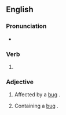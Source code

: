 ==English==

===Pronunciation===
* {{IPA|en|/bʌɡd/}}

===Verb===
{{head|en|verb form}}

# {{en-past of|bug}}

===Adjective===
{{en-adj}}

# {{lb|en|computing}} Affected by a [[bug]] {{gloss|computer error}}.
#: {{syn|en|buggy}}
#: {{ux|en|The latest version of the software is extremely '''bugged'''.}}
# Containing a [[bug]] {{gloss|interceptive listening device}}.
#: {{ux|en|I won't speak candidly since I don't know if her apartment is '''bugged''' or not.}}